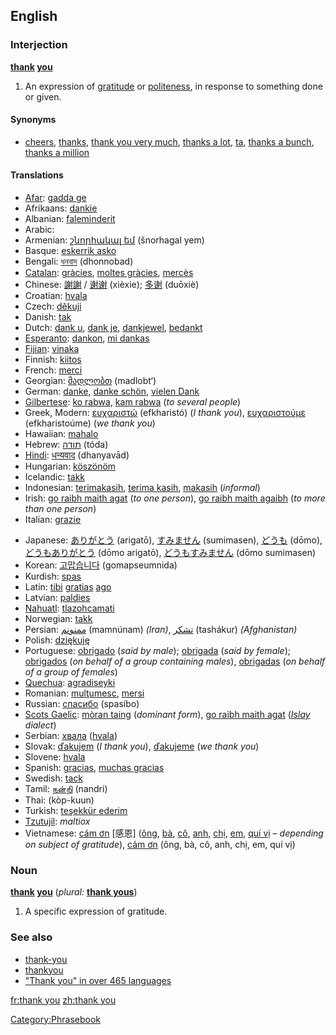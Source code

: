 ==English==
===Interjection===
'''[[thank]] [[you]]'''

# An expression of [[gratitude]] or [[politeness]], in response to something done or given.

====Synonyms====
*[[cheers]], [[thanks]], [[thank you very much]], [[thanks a lot]], [[ta]], [[thanks a bunch]], [[thanks a million]]

====Translations====
{{top}}
*[[Afar]]: [[gadda ge]]
*Afrikaans: [[dankie]]
*Albanian: [[faleminderit]]
*Arabic: {{ARchar|[[شكرا|شكرًا]]}} {{Unicode|(šúkran)}}
*Armenian: [[շնորհակալ եմ]] (šnorhagal yem)
*Basque: [[eskerrik asko]]
*Bengali: [[ধনবাদ]] (dhonnobad)
*[[Catalan]]: [[gràcies]], [[moltes gràcies]], [[mercès]]
*Chinese: [[謝謝]] / [[谢谢]] (xièxie); [[多谢]] (duōxiè)
*Croatian: [[hvala]]
*Czech: [[děkuji]]
*Danish: [[tak]]
*Dutch: [[dank u]], [[dank je]], [[dankjewel]], [[bedankt]]
*[[Esperanto]]: [[dankon]], [[mi dankas]]
*[[Fijian]]: [[vinaka]]
*Finnish: [[kiitos]]
*French: [[merci]]
*Georgian: [[მადლობთ]] (madlobt‘)
*German: [[danke]], [[danke schön]], [[vielen Dank]]
*[[Gilbertese]]: [[ko rabwa]], [[kam rabwa]] (''to several people'')
*Greek, Modern: [[ευχαριστώ]] (efkharistó) (''I thank you''), [[ευχαριστούμε]] (efkharistoúme) (''we thank you'')
*Hawaiian: [[mahalo]]
*Hebrew: [[תודה]] (tóda)
*[[Hindi]]: [[धन्यवाद]] (dhanyavād)
*Hungarian: [[köszönöm]]
*Icelandic: [[takk]]
*Indonesian: [[terimakasih]], [[terima kasih]], [[terima kasih|makasih]] (''informal'')
*Irish: [[go raibh maith agat]] (''to one person''), [[go raibh maith agaibh]] (''to more than one person'')
*Italian: [[grazie]]
{{mid}}
*Japanese: [[ありがとう]] (arigatō), [[すみません]] (sumimasen), [[どうも]] (dōmo), [[どうもありがとう]] (dōmo arigatō), [[どうもすみません]] (dōmo sumimasen)
*Korean: [[고맙습니다]] (gomapseumnida)
*Kurdish: [[spas]]
*Latin: [[tibi]] [[gratia]]s [[ago]]
*Latvian: [[paldies]]
*[[Nahuatl]]: [[tlazohcamati]]
*Norwegian: [[takk]]
*Persian: [[ممنونم]] (mamnúnam) ''(Iran)'', [[تشکر]] (tashákur) ''(Afghanistan)''
*Polish: [[dziękuję]]
*Portuguese: [[obrigado]] (''said by male''); [[obrigada]] (''said by female''); [[obrigados]] (''on behalf of a group containing males''), [[obrigadas]] (''on behalf of a group of females'')
*[[Quechua]]: [[agradiseyki]]
*Romanian: [[mulţumesc]], [[mersi]]
*Russian: [[спасибо]] (spasíbo)
*[[Scots Gaelic]]: [[mòran taing]] (''dominant form''), [[go raibh maith agat]] (''[[w:Islay|Islay]] dialect'')
*Serbian: [[хвала]] ([[hvala]])
*Slovak: [[ďakujem]] (''I thank you''), [[ďakujeme]] (''we thank you'')
*Slovene: [[hvala]]
*Spanish: [[gracias]], [[muchas gracias]]
*Swedish: [[tack]]
*Tamil: [[நன்றி]] (nandri)
*Thai: {{THchar|[[ขอบคุณ]]}} (kòp-kuun)
*Turkish: [[teşekkür ederim]]
*[[Tzutujil]]: ''maltiox''
*Vietnamese: [[cám ơn]] [感恩] ([[ông]], [[bà#Vietnamese|bà]], [[cô#Vietnamese|cô]], [[anh#Vietnamese|anh]], [[chị]], [[em#Vietnamese|em]], [[quí vị]] &ndash; ''depending on subject of gratitude''), [[cảm ơn]] (ông, bà, cô, anh, chị, em, quí vị)
{{bottom}}

===Noun===
'''[[thank]] [[you]]''' (''plural:'' '''[[thank yous]]''')

# A specific expression of gratitude.

===See also===
*[[thank-you]]<!-- when used asa descriptive adjective, as in ''a thank-you note''-->
*[[thankyou]]<!--(''nonstandard'')-->
*[http://www.elite.net/~runner/jennifers/thankyou.htm "Thank you" in over 465 languages]

[[Category:Phrasebook]]

[[fr:thank you]]
[[zh:thank you]]